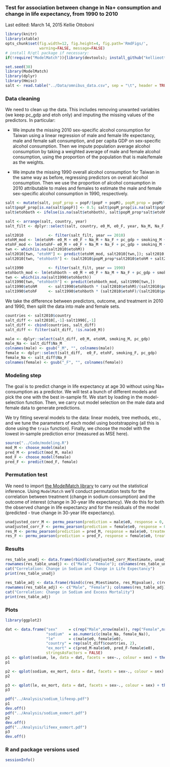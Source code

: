 ### Test for association between change in Na+ consumption and change in life expectancy, from 1990 to 2010
Last edited: March 14, 2015
Kellie Ottoboni

```r
library(knitr)
library(xtable)
opts_chunk$set(fig.width=12, fig.height=4, fig.path='RmdFigs/',
               warning=FALSE, message=FALSE)
# install R/qtl package if necessary:
if(!require("ModelMatch")){library(devtools); install_github("kellieotto/ModelMatch/ModelMatch")}
```

```r
set.seed(38)
library(ModelMatch)
library(dplyr)
library(Hmisc)
salt <- read.table("../Data/omnibus_data.csv", sep = "\t", header = TRUE)
```

### Data cleaning

We need to clean up the data. This includes removing unwanted variables (we keep pc_gdp and etoh only) and imputing the missing values of the predictors. In particular:

* We impute the missing 2010 sex-specific alcohol consumption for Taiwan using a linear regression of male and female life expectancy, male and female salt consumption, and per capita GDP on sex-specific alcohol consumption. Then we impute population average alcohol consumption by taking a weighted average of male and female alcohol consumption, using the proportion of the population that is male/female as the weights.

* We impute the missing 1990 overall alcohol consumption for Taiwan in the same way as before, regressing predictors on overall alcohol consumption. Then we use the proportion of alcohol consumption in 2010 attributable to males and females to estimate the male and female sex-specific alcohol consumption in 1990, respectively.
```r
salt <- mutate(salt, popF_prop = popF/(popF + popM), popM_prop = popM/(popF + popM))
salt$popF_prop[is.na(salt$popF)] <- 0.5; salt$popM_prop[is.na(salt$popM)] <- 0.5
salt$etohboth <- ifelse(is.na(salt$etohboth), salt$popM_prop*salt$etohM + salt$popF_prop*salt$etohF, salt$etohboth)

salt <- arrange(salt, country, year)
salt_filt <- dplyr::select(salt, country, e0_M, e0_F, year, Na_M, Na_F, etohboth, etohM, etohF, pc_gdp, popM_prop, popF_prop, smoking_M, smoking_F)

salt2010           <- filter(salt_filt, year == 2010)
etohM_mod <- lm(etohM~ e0_M + e0_F + Na_M + Na_F + pc_gdp + smoking_M + smoking_F, data = salt2010)
etohF_mod <- lm(etohF~ e0_M + e0_F + Na_M + Na_F + pc_gdp + smoking_M + smoking_F, data = salt2010)
twn <- which(is.na(salt2010$etohM))
salt2010[twn, "etohM"] <- predict(etohM_mod, salt2010[twn,]); salt2010[twn, "etohF"] <- predict(etohF_mod, salt2010[twn,])
salt2010[twn, "etohboth"] <- (salt2010$popM_prop*salt2010$etohM + salt2010$popF_prop*salt2010$etohF)[twn]

salt1990           <- filter(salt_filt, year == 1990)
etohboth_mod <- lm(etohboth ~ e0_M + e0_F + Na_M + Na_F + pc_gdp + smoking_M + smoking_F, data = salt1990)
twn <- which(is.na(salt1990$etohboth))
salt1990[twn, "etohboth"] <- predict(etohboth_mod, salt1990[twn,])
salt1990$etohM     <- salt1990$etohboth * (salt2010$etohM)/(salt2010$popM_prop*salt2010$etohM+salt2010$popF_prop*salt2010$etohF)
salt1990$etohF     <- salt1990$etohboth * (salt2010$etohF)/(salt2010$popM_prop*salt2010$etohM+salt2010$popF_prop*salt2010$etohF)
```

We take the difference between predictors, outcome, and treatment in 2010 and 1990, then split the data into male and female sets.
```r
countries <- salt2010$country
salt_diff <- salt2010[,-1]-salt1990[,-1]
salt_diff <- cbind(countries, salt_diff)
salt_diff <- filter(salt_diff, !is.na(e0_M))

male <- dplyr::select(salt_diff, e0_M, etohM, smoking_M, pc_gdp)
male_Na <- salt_diff$Na_M
colnames(male) <- gsub("_M", "", colnames(male))
female <- dplyr::select(salt_diff,  e0_F, etohF, smoking_F, pc_gdp)
female_Na <- salt_diff$Na_F
colnames(female) <- gsub("_F", "", colnames(female))
```

### Modeling step 

The goal is to predict change in life expectancy at age 30 without using Na+ consumption as a predictor. We will test a bunch of different models and pick the one with the best in-sample fit. We start by loading in the model-selection function. Then, we carry out model selection on the male data and female data to generate predictions.

We try fitting several models to the data: linear models, tree methods, etc., and we tune the parameters of each model using bootstrapping (all this is done using the `train` function). Finally, we choose the model with the lowest in-sample prediction error (measured as MSE here).

```r
source("../Code/modeling.R")
mod_M <- choose_model(male)
pred_M <- predict(mod_M, male)
mod_F <- choose_model(female)
pred_F <- predict(mod_F, female)
```

### Permutation test
We need to import [the ModelMatch library](https://github.com/kellieotto/ModelMatch) to carry out the statistical inference. Using `ModelMatch` we'll conduct permutation tests for the correlation between treatment (change in sodium consumption) and the outcome of interest (change in 30-year life expectancy). We do this for both the observed change in life expectancy and for the residuals of the model (predicted - true change in 30-year life expectancy).
```r
unadjusted_corr_M <- permu_pearson(prediction = male$e0, response = 0, treatment = male_Na, iters = 10000)
unadjusted_corr_F <- permu_pearson(prediction = female$e0, response = 0, treatment = female_Na, iters = 10000)
res_M <- permu_pearson(prediction = pred_M, response = male$e0, treatment = male_Na, iters = 10000)
res_F <- permu_pearson(prediction = pred_F, response = female$e0, treatment = female_Na, iters = 10000)
```

### Results

```r
res_table_unadj <- data.frame(rbind(c(unadjusted_corr_M$estimate, unadjusted_corr_M$pvalue), c(unadjusted_corr_F$estimate, unadjusted_corr_F$pvalue)))
rownames(res_table_unadj) <- c("Male", "Female"); colnames(res_table_unadj) <- c("Estimate", "Upper p", "Lower p", "Two-sided p")
cat("Correlation: Change in Sodium and Change in Life Expectancy")
print(res_table_unadj)

res_table_adj <- data.frame(rbind(c(res_M$estimate, res_M$pvalue), c(res_F$estimate, res_F$pvalue)))
rownames(res_table_adj) <- c("Male", "Female"); colnames(res_table_adj) <- c("Estimate", "Upper p", "Lower p", "Two-sided p")
cat("Correlation: Change in Sodium and Excess Mortality")
print(res_table_adj)
```



### Plots
```r
library(ggplot2)

dat <- data.frame("sex"     = c(rep("Male",nrow(male)), rep("Female",nrow(female))),
                  "sodium"  = as.numeric(c(male_Na, female_Na)),
                  "le"      = c(male$e0, female$e0),
                  "country" = rep(salt_diff$countries, 2),
                  "ex_mort" = c(pred_M-male$e0, pred_F-female$e0),
                  stringsAsFactors = FALSE)
p1 <- qplot(sodium, le, data = dat, facets = sex~., colour = sex) + theme(legend.position = "none") + labs(x = expression(paste(Delta, " Sodium (g/day)")), y = expression(paste(Delta, " Life Expectancy (years)")), title = "Change from 1990 to 2010") + geom_text(aes(label=ifelse(le<0,paste(country),"")) , hjust=-0.2, size = 3.5)
p1

p2 <- qplot(sodium, ex_mort, data = dat, facets = sex~., colour = sex) + theme(legend.position = "none") + labs(x = expression(paste(Delta, " Sodium (g/day)")), y = "Excess Mortality (years)", title = "Change in Sodium") + geom_text(aes(label=ifelse(ex_mort < -2, paste(country), "")), hjust=-0.2, size = 3.5)
p2

p3 <- qplot(le, ex_mort, data = dat, facets = sex~., colour = sex) + theme(legend.position = "none") + labs(x = expression(paste(Delta, " Life Expectancy (years)")), y = "Excess Mortality (years)", title = "Change in Life Expectancy")  + geom_text(aes(label=ifelse(ex_mort < -2, paste(country), "")), hjust=1.1, size = 3.5)
p3
```


```r
pdf("../Analysis/sodium_lifeexp.pdf")
p1
dev.off()
pdf("../Analysis/sodium_exmort.pdf")
p2
dev.off()
pdf("../Analysis/lifeex_exmort.pdf")
p3
dev.off()
```



### R and package versions used
```r
sessionInfo()
```

